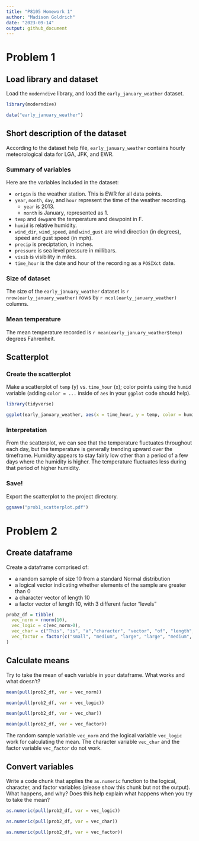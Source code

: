 ```yaml
---
title: "P8105 Homework 1"
author: "Madison Goldrich"
date: "2023-09-14"
output: github_document
---
```


# Problem 1

## Load library and dataset

Load the `moderndive` library, and load the `early_january_weather` dataset.

```r
library(moderndive)

data("early_january_weather")
```

## Short description of the dataset

According to the dataset help file, `early_january_weather` contains hourly meteorological data for LGA, JFK, and EWR.

### Summary of variables

Here are the variables included in the dataset:

* `origin` is the weather station. This is EWR for all data points.
* `year`, `month`, `day`, and `hour` represent the time of the weather recording.
  * `year` is 2013.
  * `month` is January, represented as 1.
* `temp` and `dewp`are the temperature and dewpoint in F.
* `humid` is relative humidity.
* `wind_dir`, `wind_speed`, and `wind_gust` are wind direction (in degrees), speed and gust speed (in mph).
* `precip` is preciptation, in inches.
* `pressure` is sea level pressure in millibars.
* `visib` is visibility in miles. 
* `time_hour` is the date and hour of the recording as a `POSIXct` date.

### Size of dataset

The size of the `early_january_weather` dataset is `r nrow(early_january_weather)` rows by `r ncol(early_january_weather)` columns.

### Mean temperature

The mean temperature recorded is `r mean(early_january_weather$temp)` degrees Fahrenheit.

## Scatterplot

### Create the scatterplot

Make a scatterplot of `temp` (y) vs. `time_hour` (x); color points using the `humid` variable (adding `color = ...` inside of `aes` in your `ggplot` code should help). 

```r
library(tidyverse)

ggplot(early_january_weather, aes(x = time_hour, y = temp, color = humid)) + geom_point()
```

### Interpretation

From the scatterplot, we can see that the temperature fluctuates throughout each day, but the temperature is generally trending upward over the timeframe. Humidity appears to stay fairly low other than a period of a few days where the humidity is higher. The temperature fluctuates less during that period of higher humidity.

### Save!

Export the scatterplot to the project directory.

```r
ggsave("prob1_scatterplot.pdf")
```


# Problem 2

## Create dataframe

Create a dataframe comprised of:

* a random sample of size 10 from a standard Normal distribution
* a logical vector indicating whether elements of the sample are greater than 0
* a character vector of length 10
* a factor vector of length 10, with 3 different factor “levels”

```r
prob2_df = tibble(
  vec_norm = rnorm(10),
  vec_logic = c(vec_norm>0),
  vec_char = c("This", "is", "a","character", "vector", "of", "length", "ten", "haha", "yay!"),
  vec_factor = factor(c("small", "medium", "large", "large", "medium", "small", "medium", "large", "small", "small"))
)
```

## Calculate means

Try to take the mean of each variable in your dataframe. What works and what doesn't?

```r
mean(pull(prob2_df, var = vec_norm))

mean(pull(prob2_df, var = vec_logic))

mean(pull(prob2_df, var = vec_char))

mean(pull(prob2_df, var = vec_factor))
```

The random sample variable `vec_norm` and the logical variable `vec_logic` work for calculating the mean. The character variable `vec_char` and the factor variable `vec_factor` do not work.

## Convert variables

Write a code chunk that applies the `as.numeric` function to the logical, character, and factor variables (please show this chunk but not the output). What happens, and why? Does this help explain what happens when you try to take the mean?

```r
as.numeric(pull(prob2_df, var = vec_logic))

as.numeric(pull(prob2_df, var = vec_char))

as.numeric(pull(prob2_df, var = vec_factor))
```

